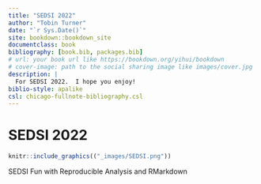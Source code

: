 ```yaml
--- 
title: "SEDSI 2022"
author: "Tobin Turner"
date: "`r Sys.Date()`"
site: bookdown::bookdown_site
documentclass: book
bibliography: [book.bib, packages.bib]
# url: your book url like https://bookdown.org/yihui/bookdown
# cover-image: path to the social sharing image like images/cover.jpg
description: |
  For SEDSI 2022.  I hope you enjoy!
biblio-style: apalike
csl: chicago-fullnote-bibliography.csl
---
```


# SEDSI 2022

```r
knitr::include_graphics(("_images/SEDSI.png"))
```


::: {.rmdimportant}

SEDSI Fun with Reproducible Analysis and RMarkdown


:::